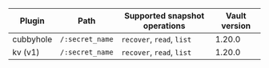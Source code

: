 Plugin    | Path            | Supported snapshot operations | Vault version
--------- | --------------- | ----------------------------- | --------------
cubbyhole | `/:secret_name` | `recover`, `read`, `list`     | 1.20.0
kv (v1)   | `/:secret_name` | `recover`, `read`, `list`     | 1.20.0